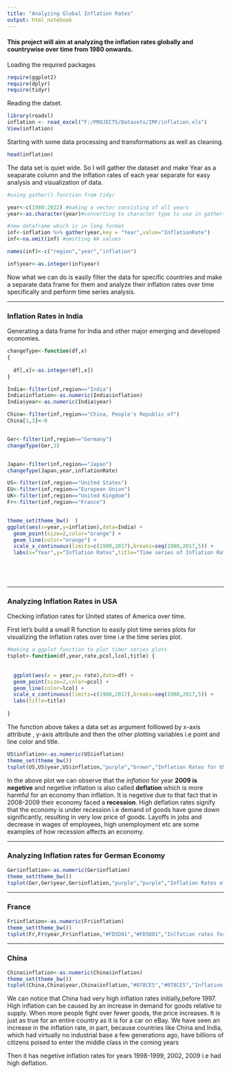 ```yaml
---
title: "Analyzing Global Inflation Rates"
output: html_notebook
---
```


#### This project will aim at analyzing the inflation rates globally and countrywise over time from 1980 onwards.

Loading the required packages
```r
require(ggplot2)
require(dplyr)
require(tidyr)

```

Reading the datset.

```r
library(readxl)
inflation <- read_excel("F:/PROJECTS/Datasets/IMF/inflation.xls")
View(inflation)


```
Starting with some data processing and transformations as well as cleaning.

```r
head(inflation)

```

The data set is quiet wide. So I will gather the dataset and make Year as a seaparate column and the inflation rates of each year separate for easy analysis and visualization of data.

```r
#using gather() function from tidyr

year<-c(1980:2022) #making a vector consisting of all years
year<-as.character(year)#converting to character type to use in gather()

#new dataframe which is in long format
inf<-inflation %>% gather(year,key = "Year",value="InflationRate")
inf<-na.omit(inf) #omitting NA values

names(inf)<-c("region","year","inflation")

inf$year<-as.integer(inf$year)

```

Now what we can do is easily filter the data for specific countries and make a separate data frame for them and analyze their inflation rates over time specifically and perform time series analysis.

---------------


### Inflation Rates in India

Generating a data frame for India and other major emerging and developed economies.

```r

changeType<-function(df,x) 
{
  
  df[,x]<-as.integer(df[,x])
}

India<-filter(inf,region=="India")
India$inflation<-as.numeric(India$inflation)
India$year<-as.numeric(India$year)

China<-filter(inf,region=="China, People's Republic of")
China[1,3]<-0


Ger<-filter(inf,region=="Germany")
changeType(Ger,3)


Japan<-filter(inf,region=="Japan")
changeType(Japan,year,inflationRate)

US<-filter(inf,region=="United States")
EU<-filter(inf,region=="European Union")
UK<-filter(inf,region=="United Kingdom")
Fr<-filter(inf,region=="France")


theme_set(theme_bw()  )
ggplot(aes(x=year,y=inflation),data=India) +
  geom_point(size=2,color="orange") + 
  geom_line(color="orange") +
  scale_x_continuous(limits=c(1980,2017),breaks=seq(1980,2017,5)) +
  labs(x="Year",y="Inflation Rates",title="Time series of Inflation Rates for India")


  



```



------------


### Analyzing Inflation Rates in USA

Checking inflation rates for United states of America over time.

First let's build a small R function to easily plot time series plots for visualizing the inflation rates over time i.e the time series plot.

```r
#making a ggplot function to plot timer series plots
tsplot<-function(df,year,rate,pcol,lcol,title) {
  
  
  ggplot(aes(x = year,y= rate),data=df) +
  geom_point(size=2,color=pcol) + 
  geom_line(color=lcol) +
  scale_x_continuous(limits=c(1980,2017),breaks=seq(1980,2017,5)) +
  labs(title=title)
    
}

```

The function above takes a data set as argument folllowed by x-axis attribute , y-axis attribute and then the other plotting variables i.e point and line color and title.

```r

US$inflation<-as.numeric(US$inflation)
theme_set(theme_bw())
tsplot(US,US$year,US$inflation,"purple","brown","Inflation Rates for USA over time")

```
In the above plot we can observe that the *inflation* for year __2009 is negetive__ and negetive inflation is also called __deflation__ which is more harmful for an economy than inflation. It is negetive due to that fact that in 2008-2009 their economy faced a __recession__. High deflation rates signify that the economy is under recession i.e demand of goods have gone down significantly, resulting in very low price of goods. Layoffs in jobs and decrease in wages of employees, high unemployment etc are some examples of how recession affects an economy.


--------------------

### Analyzing Inflation rates for German Economy

```r
Ger$inflation<-as.numeric(Ger$inflation)
theme_set(theme_bw())
tsplot(Ger,Ger$year,Ger$inflation,"purple","purple","Inflation Rates of Germany")

```



-----------

### France


```r
Fr$inflation<-as.numeric(Fr$inflation)
theme_set(theme_bw())
tsplot(Fr,Fr$year,Fr$inflation,"#FD5D01","#FD5D01","Inlfation rates for France")

```

-----------


### China


```r
China$inflation<-as.numeric(China$inflation)
theme_set(theme_bw())
tsplot(China,China$year,China$inflation,"#078CE5","#078CE5","Inflation Rates for China")

```
We can notice that China had very high inflation rates initially,before 1997. High inflation can be caused by an increase in demand for goods relative to supply. When more people fight over fewer goods, the price increases. It is just as true for an entire country as it is for a car on eBay. We have seen an increase in the inflation rate, in part, because countries like China and India, which had virtually no industrial base a few generations ago, have billions of citizens poised to enter the middle class in the coming years

Then it has negetive inflation rates for years 1998-1999, 2002, 2009 i.e had high deflation.


